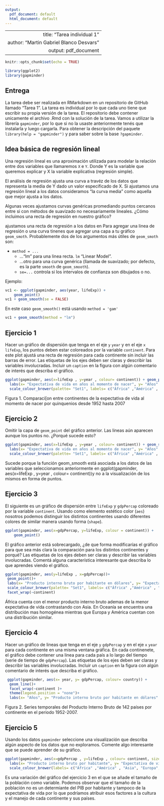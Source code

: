 ```yaml
---
output:
  pdf_document: default
  html_document: default
---
```

---
  title: "Tarea individual 1"
  author: "Martin Gabriel Blanco Desvars"
  output: pdf_document
  ---
  
  ```r
  knitr::opts_chunk$set(echo = TRUE)
  ```
  
  ```r
  library(ggplot2)
library(gapminder)
```
## Entrega

La tarea debe ser realizada en RMarkdown en un repositorio de GitHub llamado "Tarea 1".
La tarea es individual por lo que cada uno tiene que escribir su propia versión de la tarea.
El repositorio debe contener unicamente el archivo .Rmd con la solución de la tarea.
Vamos a utilizar la librería `gapminder`, por lo que si no la usaste anteriormente tenés que instalarla y luego cargarla.
Para obtener la descripción del paquete `library(help = "gapminder")` y para saber sobre la base `?gapminder`.

##  Idea básica de regresión lineal 

Una regresión lineal es una aproximación utilizada para modelar la relación entre dos variables que llamaremos `X` e `Y`. Donde Y es la variable que queremos explicar y X la variable explicativa (regresión simple).

El análisis de regresión ajusta una curva a travéz  de los datos que representa la media de Y dado un valor especificado de X.
Si ajustamos una regresión lineal a los datos consideramos "la curva media" como aquella que mejor ajusta a los datos.

Algunas veces ajustamos curvas genéricas promediando puntos cercanos entre si con  métodos de suavizado no necesariamente lineales.
¿Cómo incluimos una recta de regresión en nuestro gráfico?

ajustamos una recta de regresión a los datos en  Para agregar una linea de regresión o una curva tinenes que agregar una capa a tu gráfico `geom_smoth`. Probablemente dos de los argumentos más útiles de `geom_smoth` son:

- `method = ...`
    * ..."lm" para una linea recta. `lm`  "Linear Model".
    * ...otro para una curva genérica (llamada de suavizado; por defecto, es la parte `smooth` de `geom_smooth`).
    * `se=...` controla si los intervalos de confianza son dibujados o no.

Ejemplo:
```r
vc1 <- ggplot(gapminder, aes(year, lifeExp)) +
    geom_point() 
vc1 + geom_smooth(se = FALSE)

```
En este caso  `geom_smooth()` está usando `method = 'gam'`

```r
vc1 + geom_smooth(method = "lm")
```


## Ejercicio 1

Hacer un gráfico de dispersión que tenga en el eje `y` `year` y en el eje `x`  `lifeExp`, los puntos deben estar coloreados por la variable `continent`. Para este plot ajustá una recta de regresión para cada continente sin incluir las barras de error. Las etiquetas de los ejes deben ser claras y describir las variables involucradas. Incluir un `caption` en la figura con algún comentario de interés que describa el gráfico.

```r
ggplot(gapminder, aes(x=lifeExp , y=year , colour= continent)) + geom_point() + geom_smooth(method = lm , se=FALSE) +
  labs(x= "Expectativa de vida en años al momento de nacer", y= "Años" , title= "Gráfico de dispersión y rectas de regresión" , colour= "Continentes") +
  scale_colour_brewer(palette= "Set1", labels= c("África" ,"América" , "Asia", "Europa", "Oceanía"))
```
Figura 1. Comparaci[on entre continentes de la expectativa de vida al momento de nacer por quinquenios desde 1952 hasta 2007   

\fbox{\begin{minipage}{48em}
los ejes x e y deben ser al revés  pero posiblemente no viste la versión corregida de la tarea donde estaba arreglado esto. Falta incluir un comentario sobre lo que se visualiza en la figura. Ver solución
\end{minipage}}

## Ejercicio 2 

Omitir la capa de  `geom_point` del gráfico anterior. Las lineas aún aparecen aunque los puntos no. ¿Porqué sucede esto? 
```r
ggplot(gapminder, aes(x=lifeExp , y=year , colour= continent)) + geom_smooth(method = lm , se=FALSE) +
  labs(x= "Expectativa de vida en años al momento de nacer", y= "Años" , title= "Rectas de regresión" , colour= "Continentes") +
  scale_colour_brewer(palette= "Set1", labels= c("África" ,"América" , "Asia", "Europa", "Oceanía"))
```

Sucede porque la función geom_smooth está asociada a los datos de las variables que seleccionamos anteriormente en ggplot(gapminder, aes(x=lifeExp , y=year , colour= continent))y no a la visualización de los mismos en forma de puntos. 

\fbox{\begin{minipage}{48em}
Ver solución acalra un poco más la idea 
\end{minipage}}

## Ejercicio 3

El siguiente es un gráfico de dispersión entre `lifeExp` y `gdpPercap`  coloreado por la variable `continent`. Usando como elemento estético color (`aes`) nosotros podemos distinguir los distintos continentes usando diferentes colores de similar manera usando forma (`shape`).

```r
ggplot(gapminder, aes(x=gdpPercap, y=lifeExp, colour = continent)) +
    geom_point() 
```

El gráfico anterior está sobrecargado, ¿de que forma modificarías el gráfico para que sea más clara la comparación para los distintos continentes y porqué?
Las etiquetas de los ejes deben ser claras y describir las variables involucradas. Comentá alguna característica interesante que describa lo que aprendes viendo el gráfico.

```r
ggplot(gapminder, aes(y=lifeExp , x=gdpPercap))+
 geom_point()+ 
 labs(x= "Producto interno bruto por habitante en dólares", y= "Expectativa de vida en años al momento de nacer" , title= "Gráficos de dispersión " , colour= "Continente")+ 
 scale_colour_brewer(palette= "Set1", labels= c("África" ,"América" , "Asia", "Europa", "Oceanía"))+
 facet_wrap(~continent)
```
África cuenta con el menor producto interno bruto ademas de la menor expectativa de vida contrastando con Asia. En Oceanía se encuentra una distribución mas homogénea  mientras que Europa y América cuentan con una distribución similar.

\fbox{\begin{minipage}{48em}
Bien, igual hay que ver que acá estamos dibujando todos los años y todos los paises. El comentario de Oceaniía es porque hay pocos paises en relación al resto
\end{minipage}}

## Ejercicio 4

Hacer un gráfico de lineas que tenga en el eje `y` `gdpPercap` y en el eje `x`  `year` para cada continente en una misma ventana gráfica. En cada continenete, el gráfico debe contener una linea para cada país a lo largo del tiempo (serie de tiempo de `gdpPercap`). Las etiquetas de los ejes deben ser claras y describir las variables involucradas. Incluir un `caption` en la figura con algún comentario de interés que describa el gráfico.

```r
 ggplot(gapminder, aes(x= year, y= gdpPercap, colour= country)) + 
  geom_line()+ 
  facet_wrap(~continent )+ 
  theme(legend.position = "none")+ 
  labs(x= "Años", y= "Producto interno bruto por habitante en dólares" , title= "Gráfico de series temporales" , colour= "Continentes")
```
Figura 2. Series temporales del Producto Interno Bruto de 142 países por continente en el periodo 1952-2007.

\fbox{\begin{minipage}{48em}
Falta incluir comentario de lo que se aprende del plot. Por otro lado para que incluir color en este caso, hay muchos paises y no incluiste la leyenda.
\end{minipage}}
## Ejercicio 5 

Usando los datos `gapminder` seleccione una visualización que describa algún aspecto de los datos que no exploramos. Comente algo interesante que se puede aprender de su gráfico.
``` r
ggplot(gapminder, aes(x=gdpPercap , y=lifeExp , colour= continent, size= pop))+ geom_point() + 
  labs(x= "Producto interno bruto por habitante", y= "Expectativa de vida al nacer" , title= "Gráfico de dispersión" , colour= "Continentes") +
  scale_colour_brewer(labels= c("África" ,"América" , "Asia", "Europa", "Oceanía"))+  xlim(c(3000,7000))+ ylim(c(50, 80))+ guides(size= FALSE)+ scale_colour_manual(values=c("#00CC00", "#FF0000", "#0000FF","#FFFF00", "#FF9933" ))
```
Es una variación del gráfico del ejercicio 3 en el que se añade el tamaño de la población como variable. Podemos observar que el tamaño de la población no es un determiante del PIB por habitante y tampoco de la expectativa de vida por lo que podríamos atribuir esos factores a la cultura y el manejo de cada continente y sus países.

\fbox{\begin{minipage}{48em}
Difícil de sacar conclusiones con esta visualización
\end{minipage}}


\fbox{\begin{minipage}{48em}
Buen trabajo, es necesario comentar en algunos casos que se aprende de las visualizaciones. A su vez tratá de usar fig.cap en el chunck así te queda numerados los gráficos.
PUNTOS: 90/100
\end{minipage}}